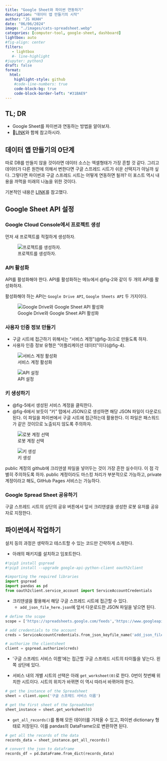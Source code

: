 ```yaml
---
title: "Google Sheet와 파이썬 연동하기" 
description: "데이터 앱 만들기의 시작"   
author: "JS HUHH"
date: "06/06/2024"
image: "./images/cats-spreadsheet.webp"
categories: [computer-tool, google-sheet, dashboard]
lightbox: auto
#fig-align: center
filters:
   - lightbox
   #- line-highlight
#jupyter: python3
draft: false
format:
  html:
    highlight-style: github
    #code-line-numbers: true
    code-block-bg: true
    code-block-border-left: "#31BAE9"
---
```



## TL; DR

- Google Sheet를 파이썬과 연동하는 방법을 알아보자.
- 🔗[LINK](https://blog.lostineconomics.com/posts/computer-tool/2024-03-18-lazy-dashboard.html)와 함께 참고하시라.  

## 데이터 앱 만들기의 0단계

따로 DB를 만들지 않을 것이라면 데이터 소스는 엑셀형태가 가장 흔할 것 같다. 그리고 데이터가 다른 원천에 의해서 변한다면 구글 스프레드 시트가 쉬운 선택지가 아닐까 싶다. 그렇다면 파이썬과 구글 스프레드 시트는 어떻게 연동하면 될까? 이 포스트 역시 내용을 까먹을 미래의 나놈을 위한 것이다. 

:::{.column-margin}
기본적인 내용은 [LINK](ttps://www.analyticsvidhya.com/blog/2020/07/read-and-update-google-spreadsheets-with-python/)를 참고했다. 
:::

## Google Sheet API 설정

### Google Cloud Console에서 프로젝트 생성 

먼저 새 프로젝트를 적절하게 생성하자. 

:::{layout="[[-0.5, 1, -0.5]]"}
![프로젝트를 생성하자.](./images/gss-01.jpeg){#fig-1}
:::

### API 활성화

API를 활성화해야 한다. API를 활성화하는 메뉴에서 @fig-2\a 와 같이 두 개의 API를 활성화하자.  

활성화해야 하는 API는 `Google Drive API`, `Google Sheets API` 두 가지이다. 

:::{layout="[[-0.2, 1, -0.2]]"}
![Google Drive와 Google Sheet API 활성화](./images/gss-02.jpeg){#fig-2}
:::

### 사용자 인증 정보 만들기 

- 구글 시트에 접근하기 위해서는 "서비스 계정"(@fig-3)으로 만들도록 하자. 
- 사용자 인증 정보 유형은 "어플리케이션 데이터"이다(@fig-4). 

:::{layout="[[1, -0.1, 1]]" layout-valign="bottom"}
![서비스 계정 활성화](./images/gss-03.jpeg){#fig-3}

![API 설정](./images/gss-04.jpeg){#fig-4}
:::

### 키 생성하기 

- @fig-5\a 에서 생성된 서비스 계정을 클릭한다. 
- @fig-6\a 에서 보듯이 "키" 탭에서 JSON으로 생성하면 해당 JSON 파일이 다운로드 된다. 이 파일을 파이썬에서 구글 시트에 접근하는데 활용한다. 이 파일은 패스워드가 같은 것이므로 노출되지 않도록 주의하자.

:::{layout="[[1, -0.1, 1]]" layout-valign="bottom"}
![로봇 계정 선택](./images/gss-05.jpeg){#fig-5} 

![키 생성](./images/gss-06.jpeg){#fig-6}
:::

:::{.column-margin}
public 계정의 github에 크리덴셜 파일을 넣어두는 것이 가장 흔한 실수이다. 이 점 각별히 주의하도록 하자. public 계정이라도 마스킹 처리가 부분적으로 가능하고, private 계정이라고 해도, GitHub Pages 서비스는 가능하다. 
:::

### Google Spread Sheet 공유하기

구글 스프레드 시트의 상단의 공유 버튼에서 앞서 크리덴셜을 생성한 로봇 유저를 공유자로 지정한다. 

## 파이썬에서 작업하기 

설치 등의 과정은 생략하고 테스트할 수 있는 코드만 간략하게 소개한다. 

- 아래의 패키지를 설치하고 임포트한다. 

```python
#!pip3 install gspread
#!pip3 install --upgrade google-api-python-client oauth2client

#importing the required libraries
import gspread
import pandas as pd
from oauth2client.service_account import ServiceAccountCredentials
```

- 크리덴셜을 활용해서 해당 구글 스프레드 시트에 접근할 수 있다.
  - `add_json_file_here.json`에 앞서 다운로드한 JSON 파일을 넣으면 된다. 

```python
# define the scope
scope = ['https://spreadsheets.google.com/feeds','https://www.googleapis.com/auth/drive']

# add credentials to the account
creds = ServiceAccountCredentials.from_json_keyfile_name('add_json_file_here.json', scope)

# authorize the clientsheet 
client = gspread.authorize(creds)
```

- '구글 스프레드 서비스 이름'에는 접근할 구글 스프레드 시트의 타이틀을 넣는다. 왼쪽 상단에 있다. 

- 서비스 내의 개별 시트의 선택은 아래 `get_worksheet(0)`로 한다. 0번이 첫번째 위치한 시트이다. 시트의 위치가 바뀌면 이 역시 따라서 바뀌어야 한다. 

```python
# get the instance of the Spreadsheet
sheet = client.open('구글 스프레드 서비스 이름')

# get the first sheet of the Spreadsheet
sheet_instance = sheet.get_worksheet(0)
```

- `get_all_records()`를 통해 모든 데이터를 가져올 수 있고, 파이썬 dictionary 형태로 저장된다. 이를 pandas의 DataFrame으로 변환하면 된다.

```python
# get all the records of the data
records_data = sheet_instance.get_all_records()

# convert the json to dataframe
records_df = pd.DataFrame.from_dict(records_data)
```